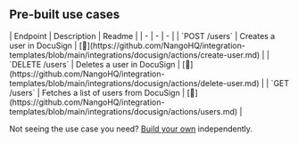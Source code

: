 
## Pre-built use cases

<AccordionGroup>


<Accordion title="Users">
| Endpoint | Description | Readme |
| - | - | - |
| `POST /users` | Creates a user in DocuSign | [🔗](https://github.com/NangoHQ/integration-templates/blob/main/integrations/docusign/actions/create-user.md) |
| `DELETE /users` | Deletes a user in DocuSign | [🔗](https://github.com/NangoHQ/integration-templates/blob/main/integrations/docusign/actions/delete-user.md) |
| `GET /users` | Fetches a list of users from DocuSign | [🔗](https://github.com/NangoHQ/integration-templates/blob/main/integrations/docusign/actions/users.md) |
</Accordion>

</AccordionGroup>

<Tip>Not seeing the use case you need? [Build your own](https://docs.nango.dev/guides/customize/setup) independently.</Tip>
